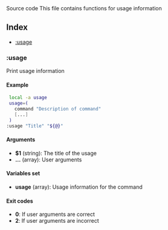 
<Link to="https://github.com/arg-sh/argsh/blob/main/libraries/args.usage.sh" alt="source code">
Source code
</Link>
This file contains functions for usage information

## Index

* [:usage](#usage)

### :usage

Print usage information

#### Example

```bash
 local -a usage
 usage=(
   command "Description of command"
   [...]
 )
:usage "Title" "${@}"
```

#### Arguments

* **$1** (string): The title of the usage
* **...** (array): User arguments

#### Variables set

* **usage** (array): Usage information for the command

#### Exit codes

* **0**: If user arguments are correct
* **2**: If user arguments are incorrect

